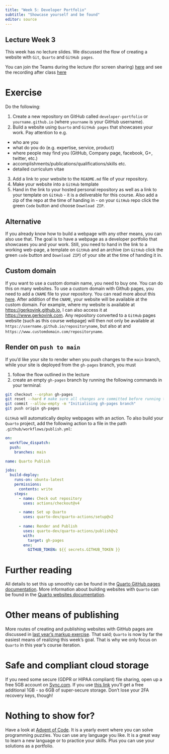 ```yaml
---
title: "Week 5: Developer Portfolio"
subtitle: "Showcase yourself and be found"
editor: source
---
```


::: callout-tip
## Lecture Week 3

This week has no lecture slides. We discussed the flow of creating a website with `Git`, `Quarto` and `GitHub pages`. 

You can join the Teams during the lecture (for screen sharing) [here](https://teams.microsoft.com/l/meetup-join/19%3ameeting_YjIwZmQ0MDItMmZjZC00ZDdiLThkYWEtZjA5OGM2N2ZjNTIw%40thread.v2/0?context=%7b%22Tid%22%3a%22d72758a0-a446-4e0f-a0aa-4bf95a4a10e7%22%2c%22Oid%22%3a%22cc7d7fcd-73aa-4668-936a-2ca38cace0f3%22%7d) and see the recording after class [here](../documents/Wk5/meeting_recording.mp4)
:::

# Exercise

Do the following:

1. Create a new repository on GitHub called `developer-portfolio` or `yourname.github.io` (where `yourname` is your GitHub username). 
2. Build a website using `Quarto` and `GitHub pages` that showcases your work. Pay attention to e.g.

- who are you
- what do you do (e.g. expertise, service, product)
- where people may find you (GitHub, Company page, facebook, G+, twitter, etc.)
- accomplishments/publications/qualifications/skills etc.
-  detailed curriculum vitae

3. Add a link to your website to the `README.md` file of your repository.
4. Make your website into a `GitHub` template
5. Hand in the link to your hosted personal repository as well as a link to your template on `GitHub` - it is a deliverable for this course. Also add a zip of the repo at the time of handing in - on your `GitHub` repo click the green `Code` button and choose `Download ZIP`. 

::: callout-warning
## Alternative

If you already know how to build a webpage with any other means, you can also use that. The goal is to have a webpage as a developer portfolio that showcases you and your work. Still, you need to hand in the link to a working web-page, a template on `GitHub` and an archive (on `GitHub` click the green `code` button and `Download ZIP`) of your site at the time of handing it in. 
:::

## Custom domain

If you want to use a custom domain name, you need to buy one. You can do this on many websites. To use a custom domain with Github pages, you need to add a `CNAME` file to your repository. You can read more about this [here](https://docs.github.com/en/github/working-with-github-pages/managing-a-custom-domain-for-your-github-pages-site). After addition of the `CNAME`, your website will be available at the custom domain. For example, where my website is available at [https://gerkovink.github.io](https://gerkovink.github.io), I can also access it at [https://www.gerkovink.com](https://www.gerkovink.com). Any repository converted to a `GitHub` pages website (such as this course webpage) will then not only be available at `https://username.github.io/repositoryname`, but also at and `https://www.customdomain.com/repositoryname`. 

## Render on `push to main`
If you'd like your site to render when you push changes to the `main` branch, while your site is deployed from the `gh-pages` branch, you must 

1. follow the flow outlined in the lecture
2. create an empty `gh-pages` branch by running the following commands in your terminal:

``` .bash
git checkout --orphan gh-pages
git reset --hard # make sure all changes are committed before running this!
git commit --allow-empty -m "Initialising gh-pages branch"
git push origin gh-pages
```

`GitHub` will automatically deploy webpages with an action. To also build your  `Quarto` project, add the following action to a file in the path `.github/workflows/publish.yml`: 

``` .yaml
on:
  workflow_dispatch:
  push:
    branches: main

name: Quarto Publish

jobs:
  build-deploy:
    runs-on: ubuntu-latest
    permissions:
      contents: write
    steps:
      - name: Check out repository
        uses: actions/checkout@v4

      - name: Set up Quarto
        uses: quarto-dev/quarto-actions/setup@v2
        
      - name: Render and Publish
        uses: quarto-dev/quarto-actions/publish@v2
        with:
          target: gh-pages
        env:
          GITHUB_TOKEN: ${{ secrets.GITHUB_TOKEN }}
```


# Further reading

All details to set this up smoothly can be found in the [Quarto GitHub pages documentation](https://quarto.org/docs/publishing/github-pages.html). More information about building websites with `Quarto` can be found in the [Quarto websites documentation](https://quarto.org/docs/websites/).

# Other means of publishing
More routes of creating and publishing websites with GitHub pages are discussed in [last year's markup exercise](https://www.gerkovink.com/oldmarkup/#week-6). That said; `Quarto` is now by far the easiest means of realizing this week's goal. That is why we only focus on `Quarto` in this year's course iteration.

# Safe and compliant cloud storage
If you need some secure (GDPR or HIPAA compliant) file sharing, open up a free 5GB account on [Sync.com](https://www.sync.com/?_sync_refer=d609f9a50). If you use [this link](https://www.sync.com/?_sync_refer=d609f9a50) you'll get a free additional 1GB - so 6GB of super-secure storage. Don't lose your 2FA recovery keys, though!

# Nothing to show for?
Have a look at [Advent of Code](https://adventofcode.com). It is a yearly event where you can solve programming puzzles. You can use any language you like. It is a great way to learn a new language or to practice your skills. Plus you can use your solutions as a portfolio.